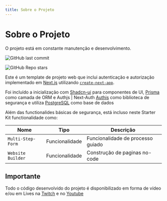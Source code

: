 ```yaml
---
title: Sobre o Projeto
---
```


# Sobre o Projeto

O projeto está em constante manutenção e desenvolvimento.

![GitHub last commit](https://img.shields.io/github/last-commit/devdeck101/authjs-prisma-template)

![GitHub Repo stars](https://img.shields.io/github/stars/devdeck101/authjs-prisma-template)

Este é um template de projeto web que inclui autenticação e autorização implementado em [Next.js](https://nextjs.org/) utilizando [`create-next-app`](https://github.com/vercel/next.js/tree/canary/packages/create-next-app).

Foi incluído a inicialização com [Shadcn-ui](https://ui.shadcn.com/) para componentes de UI, [Prisma](https://www.prisma.io/) como camada de ORM e Authjs | Next-Auth [Authjs](https://authjs.dev/) como biblioteca de segurança e utiliza [PostgreSQL](https://www.postgresql.org/)
como base de dados

Além das functionalides básicas de segurança, está incluso neste Starter Kit functionalidade como:

| Nome | Tipo | Descrição |
| ---- | ---- | ----------- |
| `Multi-Step-Form` | Funcionalidade | Funcionalidade de processo guiado |
| `Website Builder` | Funcionalidade | Construção de paginas no-code |

## Importante

Todo o código desenvolvido do projeto é disponibilizado em forma de vídeo e/ou em Lives na [Twitch](https://www.twitch.tv/developerdeck101) e no [Youtube](https://www.youtube.com/@DeveloperDeck101)